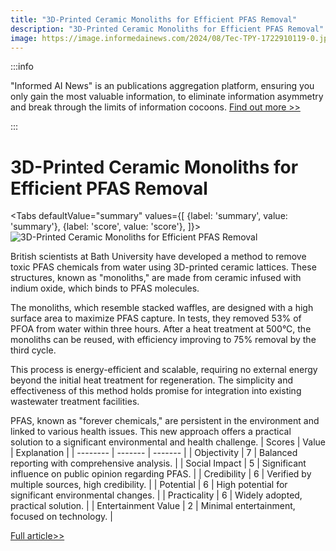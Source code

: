 ```yaml
---
title: "3D-Printed Ceramic Monoliths for Efficient PFAS Removal"
description: "3D-Printed Ceramic Monoliths for Efficient PFAS Removal"
image: https://image.informedainews.com/2024/08/Tec-TPY-1722910119-0.jpg
---
```



:::info

"Informed AI News" is an publications aggregation platform, ensuring you only gain the most valuable information, to eliminate information asymmetry and break through the limits of information cocoons.  [Find out more >>](/)

:::

# 3D-Printed Ceramic Monoliths for Efficient PFAS Removal


<Tabs
	defaultValue="summary"
	values={[
	{label: 'summary', value: 'summary'},
	{label: 'score', value: 'score'},
]}>
<TabItem value="summary">
<img
  src="https://image.informedainews.com/2024/08/Tec-TPY-1722910119-0.jpg"
  alt="3D-Printed Ceramic Monoliths for Efficient PFAS Removal"
/>



British scientists at Bath University have developed a method to remove toxic PFAS chemicals from water using 3D-printed ceramic lattices. These structures, known as "monoliths," are made from ceramic infused with indium oxide, which binds to PFAS molecules.

The monoliths, which resemble stacked waffles, are designed with a high surface area to maximize PFAS capture. In tests, they removed 53% of PFOA from water within three hours. After a heat treatment at 500°C, the monoliths can be reused, with efficiency improving to 75% removal by the third cycle.

This process is energy-efficient and scalable, requiring no external energy beyond the initial heat treatment for regeneration. The simplicity and effectiveness of this method holds promise for integration into existing wastewater treatment facilities.

PFAS, known as "forever chemicals," are persistent in the environment and linked to various health issues. This new approach offers a practical solution to a significant environmental and health challenge.
</TabItem>
<TabItem value="score">
	| Scores     | Value   | Explanation |
	| -------- | ------- | ------- |
	| Objectivity  | 7    | Balanced reporting with comprehensive analysis.    |
	| Social Impact | 5     | Significant influence on public opinion regarding PFAS.    |
	| Credibility    | 6    | Verified by multiple sources, high credibility.    |
	| Potential    | 6    | High potential for significant environmental changes.    |
	| Practicality    | 6    | Widely adopted, practical solution.    |
	| Entertainment Value    | 2    | Minimal entertainment, focused on technology.    |
</TabItem>
</Tabs>

[Full article>>](https://www.cnbeta.com.tw/articles/science/1441010.htm)
